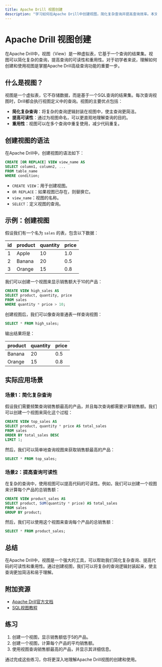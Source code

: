 ```yaml
---
title: Apache Drill 视图创建
description: "学习如何在Apache Drill中创建视图，简化复杂查询并提高查询效率。本文适合初学者，包含详细的代码示例和实际应用场景。"
---
```


# Apache Drill 视图创建

在Apache Drill中，视图（View）是一种虚拟表，它基于一个查询的结果集。视图可以简化复杂的查询，提高查询的可读性和重用性。对于初学者来说，理解如何创建和使用视图是掌握Apache Drill高级查询功能的重要一步。

## 什么是视图？

视图是一个虚拟表，它不存储数据，而是基于一个SQL查询的结果集。每次查询视图时，Drill都会执行视图定义中的查询。视图的主要优点包括：

- **简化复杂查询**：将复杂的查询逻辑封装在视图中，使主查询更简洁。
- **提高可读性**：通过为视图命名，可以更直观地理解查询的目的。
- **重用性**：视图可以在多个查询中重复使用，减少代码重复。

## 创建视图的语法

在Apache Drill中，创建视图的语法如下：

```sql
CREATE [OR REPLACE] VIEW view_name AS
SELECT column1, column2, ...
FROM table_name
WHERE condition;
```

- `CREATE VIEW`：用于创建视图。
- `OR REPLACE`：如果视图已存在，则替换它。
- `view_name`：视图的名称。
- `SELECT`：定义视图的查询。

## 示例：创建视图

假设我们有一个名为 `sales` 的表，包含以下数据：

| id  | product | quantity | price |
|-----|---------|----------|-------|
| 1   | Apple   | 10       | 1.0   |
| 2   | Banana  | 20       | 0.5   |
| 3   | Orange  | 15       | 0.8   |

我们可以创建一个视图来显示销售额大于10的产品：

```sql
CREATE VIEW high_sales AS
SELECT product, quantity, price
FROM sales
WHERE quantity * price > 10;
```

创建视图后，我们可以像查询普通表一样查询视图：

```sql
SELECT * FROM high_sales;
```

输出结果将是：

| product | quantity | price |
|---------|----------|-------|
| Banana  | 20       | 0.5   |
| Orange  | 15       | 0.8   |

## 实际应用场景

### 场景1：简化复杂查询

假设我们需要频繁查询销售额最高的产品，并且每次查询都需要计算销售额。我们可以创建一个视图来简化这个过程：

```sql
CREATE VIEW top_sales AS
SELECT product, quantity * price AS total_sales
FROM sales
ORDER BY total_sales DESC
LIMIT 1;
```

然后，我们可以简单地查询视图来获取销售额最高的产品：

```sql
SELECT * FROM top_sales;
```

### 场景2：提高查询可读性

在复杂的查询中，使用视图可以提高代码的可读性。例如，我们可以创建一个视图来计算每个产品的总销售额：

```sql
CREATE VIEW product_sales AS
SELECT product, SUM(quantity * price) AS total_sales
FROM sales
GROUP BY product;
```

然后，我们可以使用这个视图来查询每个产品的总销售额：

```sql
SELECT * FROM product_sales;
```

## 总结

在Apache Drill中，视图是一个强大的工具，可以帮助我们简化复杂查询、提高代码的可读性和重用性。通过创建视图，我们可以将复杂的查询逻辑封装起来，使主查询更加简洁和易于理解。

## 附加资源

- [Apache Drill官方文档](https://drill.apache.org/docs/)
- [SQL视图教程](https://www.w3schools.com/sql/sql_view.asp)

## 练习

1. 创建一个视图，显示销售额低于5的产品。
2. 创建一个视图，计算每个产品的平均销售额。
3. 使用视图查询销售额最高的产品，并显示其详细信息。

通过完成这些练习，你将更深入地理解Apache Drill视图的创建和使用。